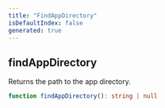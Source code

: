 ```yaml
---
title: "FindAppDirectory"
isDefaultIndex: false
generated: true
---
```



<!-- This file was generated from the CommandKit source. Do not modify. Instead, re-run the "docgen" script -->


## findAppDirectory

<GenerationInfo sourceFile="packages/commandkit/src/utils/utilities.ts" sourceLine="60" packageName="commandkit" />

Returns the path to the app directory.

```ts title="Signature"
function findAppDirectory(): string | null
```
